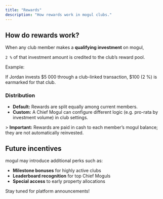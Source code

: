 ```yaml
---
title: "Rewards"
description: "How rewards work in mogul clubs."
---
```


## How do rewards work?

When any club member makes a **qualifying investment** on mogul,

`2 %` of that investment amount is credited to the club’s reward pool.

Example:

If Jordan invests \$5 000 through a club-linked transaction, \$100 (2 %) is earmarked for that club.

### Distribution

- **Default:** Rewards are split equally among current members.
- **Custom:** A Chief Mogul can configure different logic (e.g. pro-rata by investment volume) in club settings.

\> **Important:** Rewards are paid in cash to each member’s mogul balance; they are not automatically reinvested.

## Future incentives

mogul may introduce additional perks such as:

- **Milestone bonuses** for highly active clubs
- **Leaderboard recognition** for top Chief Moguls
- **Special access** to early property allocations

Stay tuned for platform announcements\!